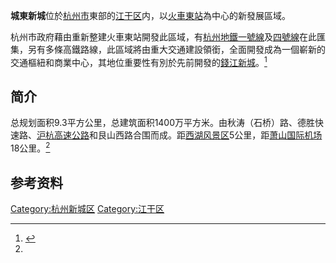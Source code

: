 '''城東新城'''位於[[杭州市|杭州市]]東部的[[江干区|江干区]]内，以[[杭州东站|火車東站]]為中心的新發展區域。

杭州市政府藉由重新整建火車東站開發此區域，有[[杭州地鐵一號線|杭州地鐵一號線]]及[[杭州地鐵四號線|四號線]]在此匯集，另有多條高鐵路線，此區域將由重大交通建設領銜，全面開發成為一個嶄新的交通樞紐和商業中心，其地位重要性有別於先前開發的[[錢江新城|錢江新城]]。<ref name="概况">{{cite web |url=http://www.hzcbd.com/qjxc/cms/list.action?nav0.id=108 |language= |title=城東新城概况 |publisher=錢江新城 |date= |accessdate=2012年9月 |deadurl=yes |archiveurl=https://web.archive.org/web/20120314011643/http://www.hzcbd.com/qjxc/cms/list.action?nav0.id=108 |archivedate=2012年3月14日 |df= }}</ref>

== 简介 ==
总规划面积9.3平方公里，总建筑面积1400万平方米。由秋涛（石桥）路、德胜快速路、[[沪杭高速公路|沪杭高速公路]]和艮山西路合围而成。距[[西湖|西湖风景区]]5公里，距[[萧山国际机场|萧山国际机场]]18公里。<ref name= "概况"/>

== 参考资料 ==
{{reflist}}

{{杭州十大新城}}
[[Category:杭州新城区|Category:杭州新城区]]
[[Category:江干区|Category:江干区]]
